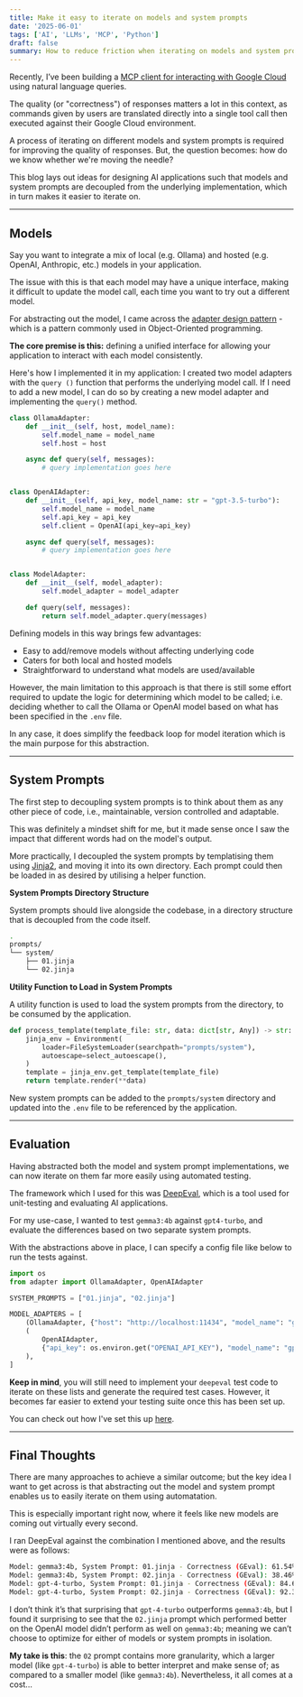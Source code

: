 ```yaml
---
title: Make it easy to iterate on models and system prompts
date: '2025-06-01'
tags: ['AI', 'LLMs', 'MCP', 'Python']
draft: false
summary: How to reduce friction when iterating on models and system prompts.
---
```


Recently, I’ve been building a [MCP client for interacting with Google Cloud](https://github.com/thaneshp/gcp-terminal-copilot) using natural language queries.

The quality (or "correctness") of responses matters a lot in this context, as commands given by users are translated directly into a single tool call then executed against their Google Cloud environment.

A process of iterating on different models and system prompts is required for improving the quality of responses. But, the question becomes: how do we know whether we're moving the needle?

This blog lays out ideas for designing AI applications such that models and system prompts are decoupled from the underlying implementation, which in turn makes it easier to iterate on.

---

## Models

Say you want to integrate a mix of local (e.g. Ollama) and hosted (e.g. OpenAI, Anthropic, etc.) models in your application. 

The issue with this is that each model may have a unique interface, making it difficult to update the model call, each time you want to try out a different model.

For abstracting out the model, I came across the [adapter design pattern](https://refactoring.guru/design-patterns/adapter) - which is a pattern commonly used in Object-Oriented programming.

**The core premise is this:** defining a unified interface for allowing your application to interact with each model consistently.

Here's how I implemented it in my application: I created two model adapters with the `query ()` function that performs the underlying model call. If I need to add a new model, I can do so by creating a new model adapter and implementing the `query()` method.

```python
class OllamaAdapter:
    def __init__(self, host, model_name):
        self.model_name = model_name
        self.host = host

    async def query(self, messages):
        # query implementation goes here


class OpenAIAdapter:
    def __init__(self, api_key, model_name: str = "gpt-3.5-turbo"):
        self.model_name = model_name
        self.api_key = api_key
        self.client = OpenAI(api_key=api_key)

    async def query(self, messages):
        # query implementation goes here


class ModelAdapter:
    def __init__(self, model_adapter):
        self.model_adapter = model_adapter

    def query(self, messages):
        return self.model_adapter.query(messages)
```

Defining models in this way brings few advantages:
- Easy to add/remove models without affecting underlying code
- Caters for both local and hosted models
- Straightforward to understand what models are used/available

However, the main limitation to this approach is that there is still some effort required to update the logic for determining which model to be called; i.e. deciding whether to call the Ollama or OpenAI model based on what has been specified in the `.env` file.

In any case, it does simplify the feedback loop for model iteration which is the main purpose for this abstraction.

---

## System Prompts

The first step to decoupling system prompts is to think about them as any other piece of code, i.e., maintainable, version controlled and adaptable.

This was definitely a mindset shift for me, but it made sense once I saw the impact that different words had on the model's output.

More practically, I decoupled the system prompts by templatising them using [Jinja2](https://jinja.palletsprojects.com/en/stable/), and moving it into its own directory. Each prompt could then be loaded in as desired by utilising a helper function.

**System Prompts Directory Structure**

System prompts should live alongside the codebase, in a directory structure that is decoupled from the code itself.

```bash
.
prompts/
└── system/
    ├── 01.jinja
    └── 02.jinja
```

**Utility Function to Load in System Prompts**

A utility function is used to load the system prompts from the directory, to be consumed by the application.

```python
def process_template(template_file: str, data: dict[str, Any]) -> str:
    jinja_env = Environment(
        loader=FileSystemLoader(searchpath="prompts/system"),
        autoescape=select_autoescape(),
    )
    template = jinja_env.get_template(template_file)
    return template.render(**data)
```

New system prompts can be added to the `prompts/system` directory and updated into the `.env` file to be referenced by the application.

---

## Evaluation

Having abstracted both the model and system prompt implementations, we can now iterate on them far more easily using automated testing.

The framework which I used for this was [DeepEval](https://deepeval.com/), which is a tool used for unit-testing and evaluating AI applications.

For my use-case, I wanted to test `gemma3:4b` against `gpt4-turbo`, and evaluate the differences based on two separate system prompts.

With the abstractions above in place, I can specify a config file like below to run the tests against.

```python
import os
from adapter import OllamaAdapter, OpenAIAdapter

SYSTEM_PROMPTS = ["01.jinja", "02.jinja"]

MODEL_ADAPTERS = [
    (OllamaAdapter, {"host": "http://localhost:11434", "model_name": "gemma3:4b"}),
    (
        OpenAIAdapter,
        {"api_key": os.environ.get("OPENAI_API_KEY"), "model_name": "gpt-4-turbo"},
    ),
]
```

**Keep in mind**, you will still need to implement your `deepeval` test code to iterate on these lists and generate the required test cases. However, it becomes far easier to extend your testing suite once this has been set up.

You can check out how I've set this up [here](https://github.com/thaneshp/gcp-terminal-copilot/blob/main/tests/deepeval/test_command_translation.py).

---

## Final Thoughts

There are many approaches to achieve a similar outcome; but the key idea I want to get across is that abstracting out the model and system prompt enables us to easily iterate on them using automatation.

This is especially important right now, where it feels like new models are coming out virtually every second.

I ran DeepEval against the combination I mentioned above, and the results were as follows:

```bash
Model: gemma3:4b, System Prompt: 01.jinja - Correctness (GEval): 61.54% pass rate
Model: gemma3:4b, System Prompt: 02.jinja - Correctness (GEval): 38.46% pass rate
Model: gpt-4-turbo, System Prompt: 01.jinja - Correctness (GEval): 84.62% pass rate
Model: gpt-4-turbo, System Prompt: 02.jinja - Correctness (GEval): 92.31% pass rate
```

I don’t think it’s that surprising that `gpt-4-turbo` outperforms `gemma3:4b`, but I found it surprising to see that the `02.jinja` prompt which performed better on the OpenAI model didn’t perform as well on `gemma3:4b`; meaning we can’t choose to optimize for either of models or system prompts in isolation.

**My take is this**: the `02` prompt contains more granularity, which a larger model (like `gpt-4-turbo`) is able to better interpret and make sense of; as compared to a smaller model (like `gemma3:4b`). Nevertheless, it all comes at a cost...
